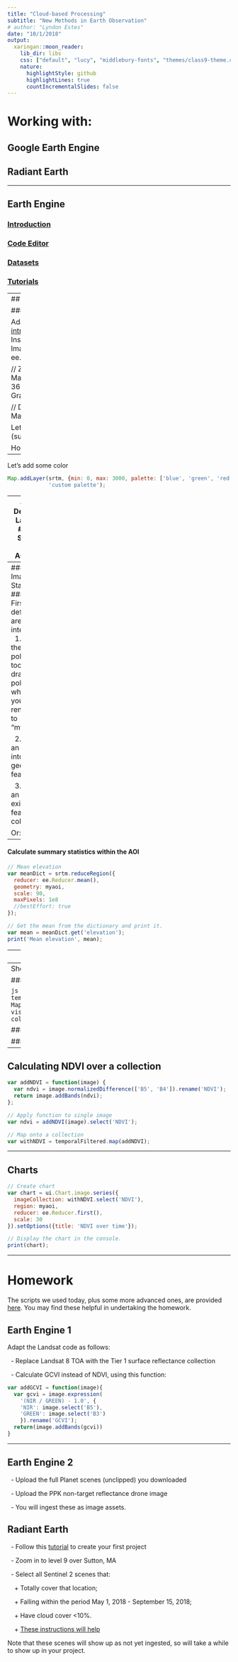 ```yaml
---
title: "Cloud-based Processing"
subtitle: "New Methods in Earth Observation"
# author: "Lyndon Estes"
date: "10/1/2018"
output:
  xaringan::moon_reader:
    lib_dir: libs
    css: ["default", "lucy", "middlebury-fonts", "themes/class9-theme.css"]
    nature:
      highlightStyle: github
      highlightLines: true
      countIncrementalSlides: false
---
```


# Working with: 

## Google Earth Engine
## Radiant Earth

---

## Earth Engine

### [Introduction](https://developers.google.com/earth-engine/)
### [Code Editor](https://developers.google.com/earth-engine/playground)
### [Datasets](https://developers.google.com/earth-engine/datasets/catalog/)
### [Tutorials](https://developers.google.com/earth-engine/tutorials)

---
## Some Basics

### Load and Display an Image

Adapted from the Earth Engine [introductory tutorial](https://developers.google.com/earth-engine/tutorial_api_02).
```js
// Instantiate an image with the Image constructor.
var srtm = ee.Image('CGIAR/SRTM90_V4');

// Zoom to a location.
Map.setCenter(-112.8598, 36.2841, 9); // Center on the Grand Canyon.

// Display the image on the map.
Map.addLayer(srtm);
```

Let's point somewhere else (substitute this into script)
```js
Map.setCenter(28, -13, 6); // Where is this?
```

How about here? 
```js
Map.setCenter(-71.8067, 42.1214, 14); // Where is this?
```

---

Let's add some color
```js
Map.addLayer(srtm, {min: 0, max: 3000, palette: ['blue', 'green', 'red']},
             'custom palette');
```

---
### Derived Layers
#### Slope and Aspect

Calculate and then have a look 
```js
// Slope
var slope = ee.Terrain.slope(srtm);

// Aspect
var aspect = ee.Terrain.aspect(srtm);

// Convert to radians, compute the sin of the aspect.
var sinImage = aspect.divide(180).multiply(Math.PI).sin();

// Add these to your displays
Map.addLayer(slope, {min: 0, max :60}, 'slope');
Map.addLayer(aspect, {min: 0, max: 360, palette: ['blue', 'green', 'red']});
Map.addLayer(sinImage, {min: -1, max: 1, palette: ['blue', 'green', 'red']}, 
             'sin');
```

---
### Image Statistics
#### First, define an area of interest
&nbsp;&nbsp;1. Use the polygon tool to draw a polygon, which you rename to "myaoi"

&nbsp;&nbsp;2. Turn an extent into a geometry feature
```js
// Clip boundaries (generous margin around Zambia)
var zam = ee.Feature(ee.Geometry.Rectangle(21, -19, 34.5, -7.5));
```

&nbsp;&nbsp;3. Use an existing feature collection
```js
// Load a region representing Zambia
var region = ee.Feature(
  ee.FeatureCollection('ft:1tdSwUL7MVpOauSgRzqVTOwdfy17KDbw-1d9omPw')
  .filterMetadata('Country', 'equals', 'Zambia')
  .first());
```

Or:
```js
var region = ee.Feature(
  ee.FeatureCollection("USDOS/LSIB/2013")
  .filterMetadata('cc', 'equals', 'ZA')
  .first());
```

---

#### Calculate summary statistics within the AOI
```js
// Mean elevation
var meanDict = srtm.reduceRegion({
  reducer: ee.Reducer.mean(),
  geometry: myaoi,
  scale: 90,
  maxPixels: 1e8
  //bestEffort: true
});

// Get the mean from the dictionary and print it.
var mean = meanDict.get('elevation');
print('Mean elevation', mean);
```

---
## Image Collections

Landsat 8
```js
var l8 = ee.ImageCollection('LANDSAT/LC08/C01/T1_TOA');

var spatialFiltered = l8.filterBounds(myaoi);
print('spatialFiltered', spatialFiltered);

var temporalFiltered = spatialFiltered.filterDate('2018-05-01', '2018-09-15');
print('temporalFiltered', temporalFiltered);
```

Find least cloudy
```js
// Sort from least to most cloudy.
var sorted = temporalFiltered.sort('CLOUD_COVER');

// Get least cloudy image
var scene = ee.Image(sorted.first());
```

Display. Run this then try make a false color. 
```js
var visParams = {bands: ['B4', 'B3', 'B2'], max: 0.3};
//var visParams = {bands: ['B5', 'B4', 'B3'], max: 0.3};
Map.addLayer(scene, visParams, 'true-color composite');
```

---
Show a collection
```js
var visParams = {bands: ['B4', 'B3', 'B2'], max: 0.3};
Map.addLayer(temporalFiltered, visParams, 'Whittier L8 collection');
```

### Compositing

```js
var median = temporalFiltered.median();
Map.addLayer(median, visParams, 'Whittier L8 collection');
```

### Cropping
```js
var whittier_median = median.clip(myaoi);
```

### Masking
```js
var elevmask = srtm.gt(100);
var maskedMedian = median.updateMask(elevmask);
```

---
## Calculating NDVI over a collection
```js
var addNDVI = function(image) {
  var ndvi = image.normalizedDifference(['B5', 'B4']).rename('NDVI');
  return image.addBands(ndvi);
};

// Apply function to single image
var ndvi = addNDVI(image).select('NDVI');

// Map onto a collection
var withNDVI = temporalFiltered.map(addNDVI);
```

---

## Charts
```js
// Create chart
var chart = ui.Chart.image.series({
  imageCollection: withNDVI.select('NDVI'),
  region: myaoi,
  reducer: ee.Reducer.first(),
  scale: 30
}).setOptions({title: 'NDVI over time'});

// Display the chart in the console.
print(chart);

```

---

# Homework 

The scripts we used today, plus some more advanced ones, are provided [here](https://github.com/agroimpacts/geog287387/blob/master/materials/code/javascript/earthengine.md). You may find these helpful in undertaking the homework. 

## Earth Engine 1
Adapt the Landsat code as follows: 

&nbsp;&nbsp;- Replace Landsat 8 TOA with the Tier 1 surface reflectance collection

&nbsp;&nbsp;- Calculate GCVI instead of NDVI, using this function: 

```js
var addGCVI = function(image){
  var gcvi = image.expression(
    '(NIR / GREEN) - 1.0', {
    'NIR': image.select('B5'),
    'GREEN': image.select('B3')
    }).rename('GCVI');
  return(image.addBands(gcvi))    
}
```
---

## Earth Engine 2
&nbsp;&nbsp;- Upload the full Planet scenes (unclipped) you downloaded

&nbsp;&nbsp;- Upload the PPK non-target reflectance drone image

&nbsp;&nbsp;- You will ingest these as image assets.


## Radiant Earth
&nbsp;&nbsp;- Follow this [tutorial](https://help.radiant.earth/basic-resource-guide/creating-projects/create-a-standard-project-and-add-available-imagery) to create your first project

&nbsp;&nbsp;- Zoom in to level 9 over Sutton, MA

&nbsp;&nbsp;- Select all Sentinel 2 scenes that: 

&nbsp;&nbsp;&nbsp;&nbsp;+ Totally cover that location; 

&nbsp;&nbsp;&nbsp;&nbsp;+ Falling within the period May 1, 2018 - September 15, 2018;

&nbsp;&nbsp;&nbsp;&nbsp;+ Have cloud cover <10%. 

&nbsp;&nbsp;&nbsp;&nbsp;+ [These instructions will help](https://help.radiant.earth/basic-resource-guide/creating-projects/how-to-find-the-right-image)

Note that these scenes will show up as not yet ingested, so will take a while to show up in your project. 

